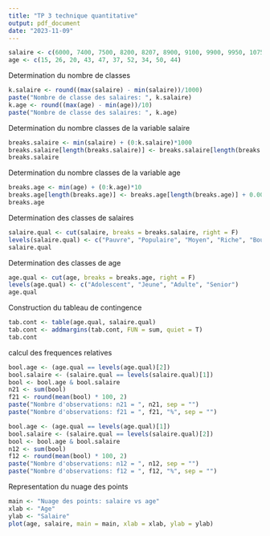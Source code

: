 ```yaml
---
title: "TP 3 technique quantitative"
output: pdf_document
date: "2023-11-09"
---
```


```r
salaire <- c(6000, 7400, 7500, 8200, 8207, 8900, 9100, 9900, 9950, 10750)
age <- c(15, 26, 20, 43, 47, 37, 52, 34, 50, 44)
```


Determination du nombre de classes
```r
k.salaire <- round((max(salaire) - min(salaire))/1000)
paste("Nombre de classe des salaires: ", k.salaire)
k.age <- round((max(age) - min(age))/10)
paste("Nombre de classe des salaires: ", k.age)
```


Determination du nombre classes de la variable salaire
```r
breaks.salaire <- min(salaire) + (0:k.salaire)*1000
breaks.salaire[length(breaks.salaire)] <- breaks.salaire[length(breaks.salaire)] + 0.0001
breaks.salaire
```


Determination du nombre classes de la variable age
```r
breaks.age <- min(age) + (0:k.age)*10
breaks.age[length(breaks.age)] <- breaks.age[length(breaks.age)] + 0.0001
breaks.age
```


Determination des classes de salaires
```r
salaire.qual <- cut(salaire, breaks = breaks.salaire, right = F)
levels(salaire.qual) <- c("Pauvre", "Populaire", "Moyen", "Riche", "Bourgeois")
salaire.qual
```


Determination des classes de age
```r
age.qual <- cut(age, breaks = breaks.age, right = F)
levels(age.qual) <- c("Adolescent", "Jeune", "Adulte", "Senior")
age.qual
```


Construction du tableau de contingence
```r
tab.cont <- table(age.qual, salaire.qual)
tab.cont <- addmargins(tab.cont, FUN = sum, quiet = T)
tab.cont
```


calcul des frequences relatives
```r
bool.age <- (age.qual == levels(age.qual)[2])
bool.salaire <- (salaire.qual == levels(salaire.qual)[1])
bool <- bool.age & bool.salaire
n21 <- sum(bool)
f21 <- round(mean(bool) * 100, 2)
paste("Nombre d'observations: n21 = ", n21, sep = "")
paste("Nombre d'observations: f21 = ", f21, "%", sep = "")

bool.age <- (age.qual == levels(age.qual)[1])
bool.salaire <- (salaire.qual == levels(salaire.qual)[2])
bool <- bool.age & bool.salaire
n12 <- sum(bool)
f12 <- round(mean(bool) * 100, 2)
paste("Nombre d'observations: n12 = ", n12, sep = "")
paste("Nombre d'observations: f12 = ", f12, "%", sep = "")
```


Representation du nuage des points
```r
main <- "Nuage des points: salaire vs age"
xlab <- "Age"
ylab <- "Salaire"
plot(age, salaire, main = main, xlab = xlab, ylab = ylab)
```







